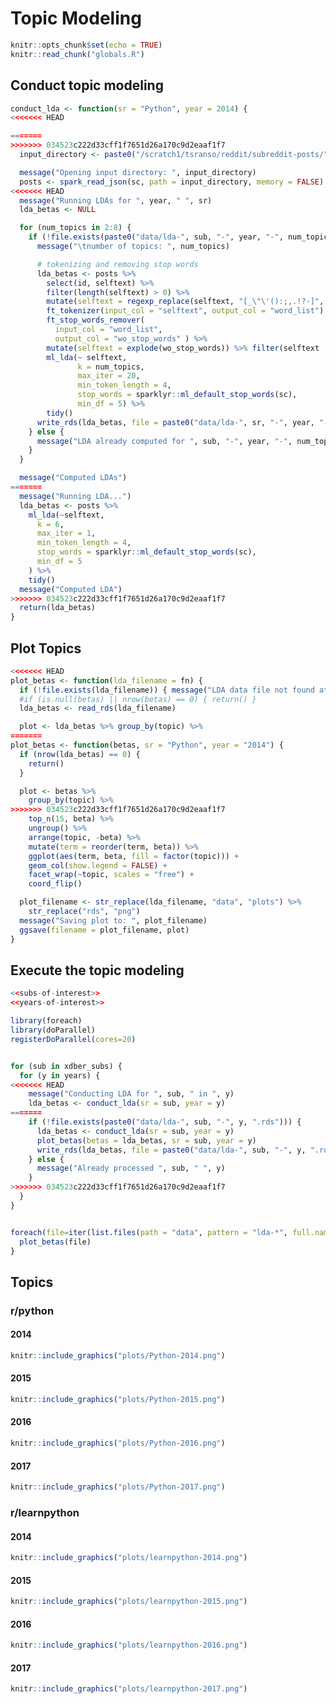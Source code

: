 # Topic Modeling

```r
knitr::opts_chunk$set(echo = TRUE)
knitr::read_chunk("globals.R")
```

::: {.panel-tabset}

## Conduct topic modeling
```r
conduct_lda <- function(sr = "Python", year = 2014) {
<<<<<<< HEAD

=======
>>>>>>> 034523c222d33cff1f7651d26a170c9d2eaaf1f7
  input_directory <- paste0("/scratch1/tsranso/reddit/subreddit-posts/", sr, "/", year)

  message("Opening input directory: ", input_directory)
  posts <- spark_read_json(sc, path = input_directory, memory = FALSE)
<<<<<<< HEAD
  message("Running LDAs for ", year, " ", sr)
  lda_betas <- NULL

  for (num_topics in 2:8) {
    if (!file.exists(paste0("data/lda-", sub, "-", year, "-", num_topics, ".rds"))) {
      message("\tnumber of topics: ", num_topics)

      # tokenizing and removing stop words
      lda_betas <- posts %>%
        select(id, selftext) %>%
        filter(length(selftext) > 0) %>%
        mutate(selftext = regexp_replace(selftext, "[_\"\'():;,.!?-]", " ")) %>%
        ft_tokenizer(input_col = "selftext", output_col = "word_list") %>%
        ft_stop_words_remover(
          input_col = "word_list",
          output_col = "wo_stop_words" ) %>%
        mutate(selftext = explode(wo_stop_words)) %>% filter(selftext != "") %>%
        ml_lda(~ selftext,
               k = num_topics,
               max_iter = 20,
               min_token_length = 4,
               stop_words = sparklyr::ml_default_stop_words(sc),
               min_df = 5) %>%
        tidy()
      write_rds(lda_betas, file = paste0("data/lda-", sr, "-", year, "-", num_topics, ".rds"))
    } else {
      message("LDA already computed for ", sub, "-", year, "-", num_topics)
    }
  }

  message("Computed LDAs")
=======
  message("Running LDA...")
  lda_betas <- posts %>%
    ml_lda(~selftext,
      k = 6,
      max_iter = 1,
      min_token_length = 4,
      stop_words = sparklyr::ml_default_stop_words(sc),
      min_df = 5
    ) %>%
    tidy()
  message("Computed LDA")
>>>>>>> 034523c222d33cff1f7651d26a170c9d2eaaf1f7
  return(lda_betas)
}
```

## Plot Topics
```r
<<<<<<< HEAD
plot_betas <- function(lda_filename = fn) {
  if (!file.exists(lda_filename)) { message("LDA data file not found at: ", lda_filename)}
  #if (is.null(betas) || nrow(betas) == 0) { return() }
  lda_betas <- read_rds(lda_filename)

  plot <- lda_betas %>% group_by(topic) %>%
=======
plot_betas <- function(betas, sr = "Python", year = "2014") {
  if (nrow(lda_betas) == 0) {
    return()
  }

  plot <- betas %>%
    group_by(topic) %>%
>>>>>>> 034523c222d33cff1f7651d26a170c9d2eaaf1f7
    top_n(15, beta) %>%
    ungroup() %>%
    arrange(topic, -beta) %>%
    mutate(term = reorder(term, beta)) %>%
    ggplot(aes(term, beta, fill = factor(topic))) +
    geom_col(show.legend = FALSE) +
    facet_wrap(~topic, scales = "free") +
    coord_flip()

  plot_filename <- str_replace(lda_filename, "data", "plots") %>%
    str_replace("rds", "png")
  message("Saving plot to: ", plot_filename)
  ggsave(filename = plot_filename, plot)
}
```

:::

## Execute the topic modeling

```r
<<subs-of-interest>>
<<years-of-interest>>

library(foreach)
library(doParallel)
registerDoParallel(cores=20)


for (sub in xdber_subs) {
  for (y in years) {
<<<<<<< HEAD
    message("Conducting LDA for ", sub, " in ", y)
    lda_betas <- conduct_lda(sr = sub, year = y)
=======
    if (!file.exists(paste0("data/lda-", sub, "-", y, ".rds"))) {
      lda_betas <- conduct_lda(sr = sub, year = y)
      plot_betas(betas = lda_betas, sr = sub, year = y)
      write_rds(lda_betas, file = paste0("data/lda-", sub, "-", y, ".rds"))
    } else {
      message("Already processed ", sub, " ", y)
    }
>>>>>>> 034523c222d33cff1f7651d26a170c9d2eaaf1f7
  }
}


foreach(file=iter(list.files(path = "data", pattern = "lda-*", full.names = TRUE))) %dopar% {
  plot_betas(file)
}
```

## Topics

### r/python

::: {.panel-tabset}

#### 2014
```r
knitr::include_graphics("plots/Python-2014.png")
```

#### 2015
```r
knitr::include_graphics("plots/Python-2015.png")
```

#### 2016
```r
knitr::include_graphics("plots/Python-2016.png")
```

#### 2017
```r
knitr::include_graphics("plots/Python-2017.png")
```

:::

### r/learnpython

::: {.panel-tabset}

#### 2014
```r
knitr::include_graphics("plots/learnpython-2014.png")
```

#### 2015
```r
knitr::include_graphics("plots/learnpython-2015.png")
```

#### 2016
```r
knitr::include_graphics("plots/learnpython-2016.png")
```

#### 2017
```r
knitr::include_graphics("plots/learnpython-2017.png")
```

:::
